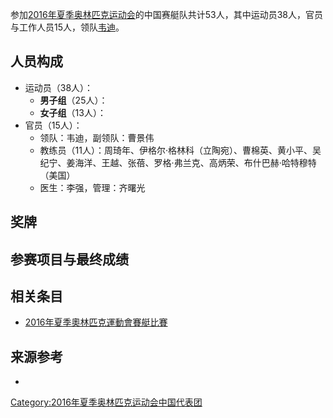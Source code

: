 {{expand|time=2016-08-20T04:52:20+00:00}}
{{unreferenced|time=2016-08-20T04:52:20+00:00}}
{{奥运中国代表团参赛项目表
|年份=2016年
|比赛项目=赛艇
|项目符号文件名称= 
|金牌数 = 
|银牌数 = 
|铜牌数 = /
|奖牌总数 = 
}}

参加[[2016年夏季奥林匹克运动会|2016年夏季奥林匹克运动会]]的中国赛艇队共计53人，其中运动员38人，官员与工作人员15人，领队[[韦迪|韦迪]]。 

== 人员构成 ==
*运动员（38人）：
**'''男子组'''（25人）： 
**'''女子组'''（13人）： 
*官员（15人）：
**领队：韦迪，副领队：曹景伟
**教练员（11人）：周琦年、伊格尔·格林科（立陶宛）、曹棉英、黄小平、吴纪宁、姜海洋、王越、张蓓、罗格·弗兰克、高炳荣、布什巴赫·哈特穆特（美国）
**医生：李强，管理：齐曙光

== 奖牌 ==

 

== 参赛项目与最终成绩 ==

 

== 相关条目 ==
* [[2016年夏季奧林匹克運動會賽艇比賽|2016年夏季奧林匹克運動會賽艇比賽]]

== 来源参考 ==
<references />
*  

{{2016年夏季奥林匹克运动会中国代表团参赛项目}}

[[Category:2016年夏季奥林匹克运动会中国代表团|Category:2016年夏季奥林匹克运动会中国代表团]]